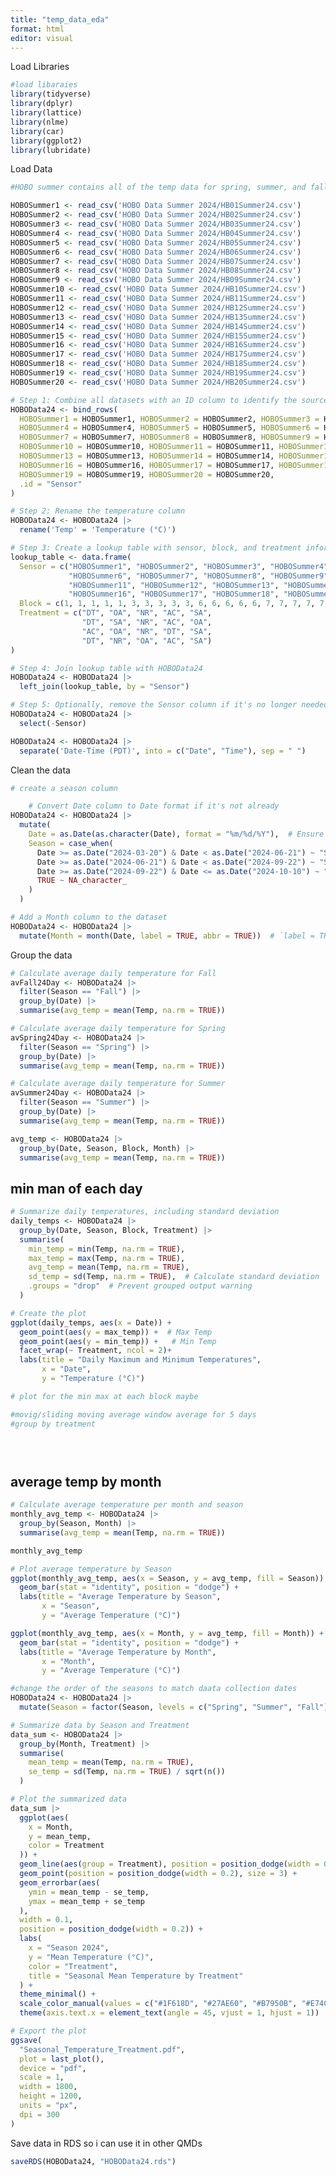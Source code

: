 ```yaml
---
title: "temp_data_eda"
format: html
editor: visual
---
```


Load Libraries

```r
#load libaraies
library(tidyverse)
library(dplyr)
library(lattice)
library(nlme)
library(car)
library(ggplot2)
library(lubridate)
```

Load Data

```r


#HOBO summer contains all of the temp data for spring, summer, and fall 3/20-10/10

HOBOSummer1 <- read_csv('HOBO Data Summer 2024/HB01Summer24.csv')
HOBOSummer2 <- read_csv('HOBO Data Summer 2024/HB02Summer24.csv')
HOBOSummer3 <- read_csv('HOBO Data Summer 2024/HB03Summer24.csv')
HOBOSummer4 <- read_csv('HOBO Data Summer 2024/HB04Summer24.csv')
HOBOSummer5 <- read_csv('HOBO Data Summer 2024/HB05Summer24.csv')
HOBOSummer6 <- read_csv('HOBO Data Summer 2024/HB06Summer24.csv')
HOBOSummer7 <- read_csv('HOBO Data Summer 2024/HB07Summer24.csv')
HOBOSummer8 <- read_csv('HOBO Data Summer 2024/HB08Summer24.csv')
HOBOSummer9 <- read_csv('HOBO Data Summer 2024/HB09Summer24.csv')
HOBOSummer10 <- read_csv('HOBO Data Summer 2024/HB10Summer24.csv')
HOBOSummer11 <- read_csv('HOBO Data Summer 2024/HB11Summer24.csv')
HOBOSummer12 <- read_csv('HOBO Data Summer 2024/HB12Summer24.csv')
HOBOSummer13 <- read_csv('HOBO Data Summer 2024/HB13Summer24.csv')
HOBOSummer14 <- read_csv('HOBO Data Summer 2024/HB14Summer24.csv')
HOBOSummer15 <- read_csv('HOBO Data Summer 2024/HB15Summer24.csv')
HOBOSummer16 <- read_csv('HOBO Data Summer 2024/HB16Summer24.csv')
HOBOSummer17 <- read_csv('HOBO Data Summer 2024/HB17Summer24.csv')
HOBOSummer18 <- read_csv('HOBO Data Summer 2024/HB18Summer24.csv')
HOBOSummer19 <- read_csv('HOBO Data Summer 2024/HB19Summer24.csv')
HOBOSummer20 <- read_csv('HOBO Data Summer 2024/HB20Summer24.csv')

# Step 1: Combine all datasets with an ID column to identify the source
HOBOData24 <- bind_rows(
  HOBOSummer1 = HOBOSummer1, HOBOSummer2 = HOBOSummer2, HOBOSummer3 = HOBOSummer3,
  HOBOSummer4 = HOBOSummer4, HOBOSummer5 = HOBOSummer5, HOBOSummer6 = HOBOSummer6,
  HOBOSummer7 = HOBOSummer7, HOBOSummer8 = HOBOSummer8, HOBOSummer9 = HOBOSummer9,
  HOBOSummer10 = HOBOSummer10, HOBOSummer11 = HOBOSummer11, HOBOSummer12 = HOBOSummer12,
  HOBOSummer13 = HOBOSummer13, HOBOSummer14 = HOBOSummer14, HOBOSummer15 = HOBOSummer15,
  HOBOSummer16 = HOBOSummer16, HOBOSummer17 = HOBOSummer17, HOBOSummer18 = HOBOSummer18,
  HOBOSummer19 = HOBOSummer19, HOBOSummer20 = HOBOSummer20,
  .id = "Sensor"
)

# Step 2: Rename the temperature column
HOBOData24 <- HOBOData24 |>
  rename('Temp' = 'Temperature (°C)')

# Step 3: Create a lookup table with sensor, block, and treatment information
lookup_table <- data.frame(
  Sensor = c("HOBOSummer1", "HOBOSummer2", "HOBOSummer3", "HOBOSummer4", "HOBOSummer5", 
             "HOBOSummer6", "HOBOSummer7", "HOBOSummer8", "HOBOSummer9", "HOBOSummer10", 
             "HOBOSummer11", "HOBOSummer12", "HOBOSummer13", "HOBOSummer14", "HOBOSummer15", 
             "HOBOSummer16", "HOBOSummer17", "HOBOSummer18", "HOBOSummer19", "HOBOSummer20"),
  Block = c(1, 1, 1, 1, 1, 3, 3, 3, 3, 3, 6, 6, 6, 6, 6, 7, 7, 7, 7, 7),
  Treatment = c("DT", "OA", "NR", "AC", "SA",
                "DT", "SA", "NR", "AC", "OA",
                "AC", "OA", "NR", "DT", "SA",
                "DT", "NR", "OA", "AC", "SA")
)

# Step 4: Join lookup table with HOBOData24
HOBOData24 <- HOBOData24 |>
  left_join(lookup_table, by = "Sensor")

# Step 5: Optionally, remove the Sensor column if it's no longer needed
HOBOData24 <- HOBOData24 |>
  select(-Sensor)

HOBOData24 <- HOBOData24 |>
  separate('Date-Time (PDT)', into = c("Date", "Time"), sep = " ")
```

Clean the data

```r
# create a season column

    # Convert Date column to Date format if it's not already
HOBOData24 <- HOBOData24 |>
  mutate(
    Date = as.Date(as.character(Date), format = "%m/%d/%Y"),  # Ensure the original Date column is used
    Season = case_when(
      Date >= as.Date("2024-03-20") & Date < as.Date("2024-06-21") ~ "Spring",
      Date >= as.Date("2024-06-21") & Date < as.Date("2024-09-22") ~ "Summer",
      Date >= as.Date("2024-09-22") & Date <= as.Date("2024-10-10") ~ "Fall",
      TRUE ~ NA_character_
    )
  )

# Add a Month column to the dataset
HOBOData24 <- HOBOData24 |>
  mutate(Month = month(Date, label = TRUE, abbr = TRUE))  # `label = TRUE` gives month name, `abbr = TRUE` gives abbreviated names

```

Group the data

```r


# Calculate average daily temperature for Fall
avFall24Day <- HOBOData24 |>
  filter(Season == "Fall") |>
  group_by(Date) |>
  summarise(avg_temp = mean(Temp, na.rm = TRUE))

# Calculate average daily temperature for Spring
avSpring24Day <- HOBOData24 |>
  filter(Season == "Spring") |>
  group_by(Date) |>
  summarise(avg_temp = mean(Temp, na.rm = TRUE))

# Calculate average daily temperature for Summer
avSummer24Day <- HOBOData24 |>
  filter(Season == "Summer") |>
  group_by(Date) |>
  summarise(avg_temp = mean(Temp, na.rm = TRUE))

avg_temp <- HOBOData24 |>
  group_by(Date, Season, Block, Month) |>
  summarise(avg_temp = mean(Temp, na.rm = TRUE))

```

## min man of each day

```r
# Summarize daily temperatures, including standard deviation
daily_temps <- HOBOData24 |>
  group_by(Date, Season, Block, Treatment) |>
  summarise(
    min_temp = min(Temp, na.rm = TRUE),
    max_temp = max(Temp, na.rm = TRUE),
    avg_temp = mean(Temp, na.rm = TRUE),
    sd_temp = sd(Temp, na.rm = TRUE),  # Calculate standard deviation
    .groups = "drop"  # Prevent grouped output warning
  )

# Create the plot
ggplot(daily_temps, aes(x = Date)) +
  geom_point(aes(y = max_temp)) +  # Max Temp
  geom_point(aes(y = min_temp)) +   # Min Temp
  facet_wrap(~ Treatment, ncol = 2)+
  labs(title = "Daily Maximum and Minimum Temperatures", 
       x = "Date",
       y = "Temperature (°C)") 

# plot for the min max at each block maybe

#movig/sliding moving average window average for 5 days 
#group by treatment 


 
```

## average temp by month

```r


# Calculate average temperature per month and season
monthly_avg_temp <- HOBOData24 |>
  group_by(Season, Month) |>
  summarise(avg_temp = mean(Temp, na.rm = TRUE))

monthly_avg_temp

# Plot average temperature by Season
ggplot(monthly_avg_temp, aes(x = Season, y = avg_temp, fill = Season)) +
  geom_bar(stat = "identity", position = "dodge") +
  labs(title = "Average Temperature by Season",
       x = "Season",
       y = "Average Temperature (°C)") 

ggplot(monthly_avg_temp, aes(x = Month, y = avg_temp, fill = Month)) +
  geom_bar(stat = "identity", position = "dodge") +
  labs(title = "Average Temperature by Month",
       x = "Month",
       y = "Average Temperature (°C)") 


```

```r

#change the order of the seasons to match daata collection dates 
HOBOData24 <- HOBOData24 |>
  mutate(Season = factor(Season, levels = c("Spring", "Summer", "Fall")))

# Summarize data by Season and Treatment
data_sum <- HOBOData24 |>
  group_by(Month, Treatment) |>
  summarise(
    mean_temp = mean(Temp, na.rm = TRUE),
    se_temp = sd(Temp, na.rm = TRUE) / sqrt(n())
  )

# Plot the summarized data
data_sum |>
  ggplot(aes(
    x = Month,
    y = mean_temp,
    color = Treatment
  )) +
  geom_line(aes(group = Treatment), position = position_dodge(width = 0.2)) +
  geom_point(position = position_dodge(width = 0.2), size = 3) +
  geom_errorbar(aes(
    ymin = mean_temp - se_temp,
    ymax = mean_temp + se_temp
  ),
  width = 0.1,
  position = position_dodge(width = 0.2)) +
  labs(
    x = "Season 2024",
    y = "Mean Temperature (°C)",
    color = "Treatment",
    title = "Seasonal Mean Temperature by Treatment"
  ) +
  theme_minimal() +
  scale_color_manual(values = c("#1F618D", "#27AE60", "#B7950B", "#E74C3C", "#8E44AD")) +  # change colors to match theme
  theme(axis.text.x = element_text(angle = 45, vjust = 1, hjust = 1))

# Export the plot
ggsave(
  "Seasonal_Temperature_Treatment.pdf",
  plot = last_plot(),
  device = "pdf",
  scale = 1,
  width = 1800,
  height = 1200,
  units = "px",
  dpi = 300
)

```

Save data in RDS so i can use it in other QMDs

```r
saveRDS(HOBOData24, "HOBOData24.rds")
```
